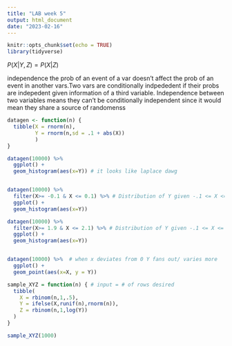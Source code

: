 ```yaml
---
title: "LAB week 5"
output: html_document
date: "2023-02-16"
---
```


```r
knitr::opts_chunk$set(echo = TRUE)
library(tidyverse)
```

$P(X|Y,Z) = P(X|Z)$

independence the prob of an event of a var doesn't affect the prob of an event in another vars.Two vars are conditionally indpededent if their probs are indepedent given information of a third variable. Independence between two variables means they can't be conditionally independent since it would mean they share a source of randomenss 

```r
datagen <- function(n) {
  tibble(X = rnorm(n),
         Y = rnorm(n,sd = .1 + abs(X))
         )
}

datagen(10000) %>%
  ggplot() +
  geom_histogram(aes(x=Y)) # it looks like laplace dawg


datagen(10000) %>%
  filter(X>= -0.1 & X <= 0.1) %>% # Distribution of Y given -.1 <= X <= .1. Looks normalish
  ggplot() +
  geom_histogram(aes(x=Y))

datagen(10000) %>%
  filter(X>= 1.9 & X <= 2.1) %>% # Distribution of Y given -.1 <= X <= .1
  ggplot() +
  geom_histogram(aes(x=Y))


datagen(10000) %>%  # when x deviates from 0 Y fans out/ varies more
  ggplot() +
  geom_point(aes(x=X, y = Y))
```

```r
sample_XYZ = function(n) { # input = # of rows desired 
  tibble( 
    X = rbinom(n,1,.5),
    Y = ifelse(X,runif(n),rnorm(n)),
    Z = rbinom(n,1,log(Y))
  ) 
}

sample_XYZ(1000)
```

